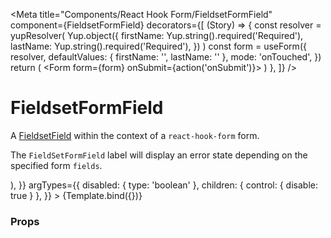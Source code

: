 
<Meta
  title="Components/React Hook Form/FieldsetFormField"
  component={FieldsetFormField}
  decorators={[
    (Story) => {
      const resolver = yupResolver(
        Yup.object({
          firstName: Yup.string().required('Required'),
          lastName: Yup.string().required('Required'),
        })
      )
      const form = useForm({
        resolver,
        defaultValues: { firstName: '', lastName: '' },
        mode: 'onTouched',
      })
      return (
        <Form form={form} onSubmit={action('onSubmit')}>
          <Story />
        </Form>
      )
    },
  ]}
/>

# FieldsetFormField

A [FieldsetField](../?path=/docs/components-formnew-fieldsetfield--default-story) within the context of a `react-hook-form` form.

The `FieldSetFormField` label will display an error state depending on the specified form `fields`.


<Canvas>
  <Story
    name="Default"
    args={{
      fields: ['firstName', 'lastName'],
      label: 'Name',
      children: (
        <div className="flex [&>*]:flex-1 gap-x-4">
          <InputFormField name="firstName" />
          <InputFormField name="lastName" />
        </div>
      ),
    }}
    argTypes={{
      disabled: { type: 'boolean' },
      children: { control: { disable: true } },
    }}
  >
    {Template.bind({})}
  </Story>
</Canvas>

### Props

<ArgsTable story="Default" />
